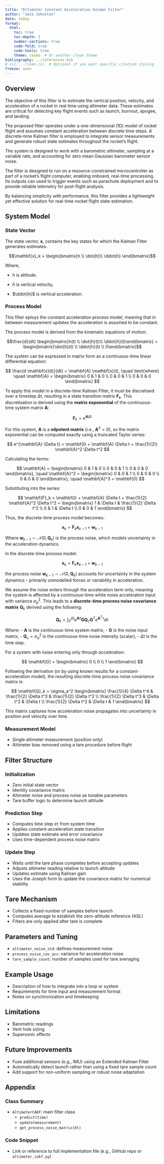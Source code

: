```yaml
---
title: "Altimeter Constant Acceleration Kalman Filter"
author: "Jack Johnston"
date: today
format:
  html:
    toc: true
    toc-depth: 3
    number-sections: true
    code-fold: true
    code-tools: true
    theme: cosmo  # Or another clean theme
bibliography: ../references.bib
# csl: ../ieee.csl  # Optional if you want specific citation styling
freeze: auto
---
```




## Overview
The objective of this filter is to estimate the vertical position, velocity, and acceleration of a rocket in real time using altimeter data. These estimates are critical for detecting key flight events such as launch, burnout, apogee, and landing.

The proposed filter operates under a one-dimensional (1D) model of rocket flight and assumes constant acceleration between discrete time steps. A discrete-time Kalman filter is employed to integrate sensor measurements and generate robust state estimates throughout the rocket’s flight.

The system is designed to work with a barometric altimeter, sampling at a variable rate, and accounting for zero mean Gaussian barometer sensor noise.

The filter is designed to run on a resource-constrained microcontroller as part of a rocket's flight computer, enabling onboard, real-time processing. Its outputs can used to trigger events such as parachute deployment and to provide reliable telemetry for post-flight analysis.

By balancing simplicity with performance, this filter provides a lightweight yet effective solution for real-time rocket flight state estimation.

## System Model

### State Vector
The state vector, $\mathbf{x}$, contains the key states for which the Kalman Filter generates estimates. 

$$\mathbf{x}_k = \begin{bmatrix}h \\ \dot{h}\\ \ddot{h} \end{bmatrix}$$

Where,

- $h$ is altitude. 

- $\dot{h}$ is vertical velocity. 

- $\ddot{h}$ is vertical acceleration.

### Process Model
This filter eploys the constant acceleration process model, meaning that in between measurement updates the acceleration is assumed to be constant.

The process model is derived from the kinematic equations of motion:

$$\frac{d}{dt} \begin{bmatrix}h(t) \\ \dot{h}(t)\\ \ddot{h}(t)\end{bmatrix} = \begin{bmatrix}\dot{h}(t) \\ \ddot{h}(t) \\ 0\end{bmatrix}$$

The system can be expressed in matrix form as a continuous-time linear differential equation:

$$
\frac{d \mathbf{x}(t)}{dt} = \mathbf{A} \mathbf{x}(t),
\quad \text{where} \quad
\mathbf{A} =
\begin{bmatrix}
0 & 1 & 0 \\
0 & 0 & 1 \\
0 & 0 & 0
\end{bmatrix}
$$

To apply this model in a discrete-time Kalman Filter, it must be discretised over a timestep $\Delta t$, resulting in a state transition matrix $\mathbf{F}_k$. This discretisation is derived using the **matrix exponential** of the continuous-time system matrix $\mathbf{A}$:

$$
\mathbf{F}_k = e^{\mathbf{A} \Delta t}
$$

For this system, $\mathbf{A}$ is a **nilpotent matrix** (i.e., $\mathbf{A}^3 = 0$), so the matrix exponential can be computed exactly using a truncated Taylor series:

$$
e^{\mathbf{A} \Delta t} = \mathbf{I} + \mathbf{A} \Delta t + \frac{1}{2!} \mathbf{A}^2 \Delta t^2
$$

Calculating the terms:

$$
\mathbf{A} =
\begin{bmatrix}
0 & 1 & 0 \\
0 & 0 & 1 \\
0 & 0 & 0
\end{bmatrix}, \quad
\mathbf{A}^2 =
\begin{bmatrix}
0 & 0 & 1 \\
0 & 0 & 0 \\
0 & 0 & 0
\end{bmatrix}, \quad
\mathbf{A}^3 = \mathbf{0}
$$

Substituting into the series:

$$
\mathbf{F}_k = \mathbf{I} + \mathbf{A} \Delta t + \frac{1}{2} \mathbf{A}^2 \Delta t^2 =
\begin{bmatrix}
1 & \Delta t & \frac{1}{2} \Delta t^2 \\
0 & 1 & \Delta t \\
0 & 0 & 1
\end{bmatrix}
$$

Thus, the discrete-time process model becomes:

$$
\mathbf{x}_k = \mathbf{F}_k \mathbf{x}_{k-1} + \mathbf{w}_{k-1}
$$

Where $\mathbf{w}_{k-1} \sim \mathcal{N}(0, \mathbf{Q}_k)$ is the process noise, which models uncertainty in the acceleration dynamics.


In the discrete-time process model:

$$
\mathbf{x}_k = \mathbf{F}_k \mathbf{x}_{k-1} + \mathbf{w}_{k-1}
$$

the process noise $\mathbf{w}_{k-1} \sim \mathcal{N}(0, \mathbf{Q}_k)$ accounts for uncertainty in the system dynamics - primarily unmodelled forces or variability in acceleration.

We assume the noise enters through the acceleration term only, meaning the system is affected by a continuous-time white noise acceleration input with variance $\sigma_a^2$. This leads to a **discrete-time process noise covariance matrix** $\mathbf{Q}_k$ derived using the following:

$$
\mathbf{Q}_k = \int_0^{\Delta t} e^{\mathbf{A} \tau} \mathbf{G} \mathbf{Q}_c \mathbf{G}^T e^{\mathbf{A}^T \tau} d\tau
$$

Where:
- $\mathbf{A}$ is the continuous-time system matrix,
- $\mathbf{G}$ is the noise input matrix,
- $\mathbf{Q}_c = \sigma_a^2$ is the continuous-time noise intensity (scalar),
- $\Delta t$ is the time step.

For a system with noise entering only through acceleration:

$$
\mathbf{G} =
\begin{bmatrix}
0 \\
0 \\
1
\end{bmatrix}
$$

Following the derivation (or by using known results for a constant-acceleration model), the resulting discrete-time process noise covariance matrix is:

$$
\mathbf{Q}_k =
\sigma_a^2
\begin{bmatrix}
\frac{1}{4} \Delta t^4 & \frac{1}{2} \Delta t^3 & \frac{1}{2} \Delta t^2 \\
\frac{1}{2} \Delta t^3 & \Delta t^2 & \Delta t \\
\frac{1}{2} \Delta t^2 & \Delta t & 1
\end{bmatrix}
$$

This matrix captures how acceleration noise propagates into uncertainty in position and velocity over time.



### Measurement Model
- Single altimeter measurement (position only)
- Altimeter bias removed using a tare procedure before flight

## Filter Structure

### Initialization
- Zero initial state vector
- Identity covariance matrix
- Altimeter noise and process noise as tunable parameters
- Tare buffer logic to determine launch altitude

### Prediction Step
- Computes time step `dt` from system time
- Applies constant-acceleration state transition
- Updates state estimate and error covariance
- Uses time-dependent process noise matrix

### Update Step
- Waits until the tare phase completes before accepting updates
- Adjusts altimeter reading relative to launch altitude
- Updates estimate using Kalman gain
- Uses the Joseph form to update the covariance matrix for numerical stability

## Tare Mechanism
- Collects a fixed number of samples before launch
- Computes average to establish the zero-altitude reference (ASL)
- Filters are only applied after tare is complete

## Parameters and Tuning
- `altimeter_noise_std`: defines measurement noise
- `process_noise_cov_acc`: variance for acceleration noise
- `tare_sample_count`: number of samples used for tare averaging

## Example Usage
- Description of how to integrate into a loop or system
- Requirements for time input and measurement format
- Notes on synchronization and timekeeping

## Limitations
- Barometric readings
- Vent hole sizing
- Supersonic effects


## Future Improvements
- Fuse additional sensors (e.g., IMU) using an Extended Kalman Filter
- Automatically detect launch rather than using a fixed tare sample count
- Add support for non-uniform sampling or robust noise adaptation

## Appendix

### Class Summary
- `AltimeterCAKF`: main filter class
  - `predict(time)`
  - `update(measurement)`
  - `get_process_noise_matrix(dt)`

### Code Snippet
- Link or reference to full implementation file (e.g., GitHub repo or `altimeter_cakf.py`)
